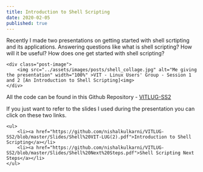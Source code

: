 ```yaml
---
title: Introduction to Shell Scripting
date: 2020-02-05
published: true
---
```


Recently I made two presentations on getting started with shell scrtipting and its applications. Answering questions like what is shell scripting? How will it be useful? How does one get started with shell scripting? 

```
<div class="post-image">
    <img src="../assets/images/posts/shell_collage.jpg" alt="Me giving the presentation" width="100%" >VIT - Linux Users' Group - Session 1 and 2 [An Introduction to Shell Scripting]<img>
</div>
```
 
All the code can be found in this Github Repository - <a href="https://github.com/nishalkulkarni/VITLUG-SS2">VITLUG-SS2</a>

If you just want to refer to the slides I used during the presentation you can click on these two links.

```
<ul>
    <li><a href="https://github.com/nishalkulkarni/VITLUG-SS2/blob/master/Slides/Shell%20VIT-LUG(2).pdf">Introduction to Shell Scripting</a></li>
    <li><a href="https://github.com/nishalkulkarni/VITLUG-SS2/blob/master/Slides/Shell%20Next%20Steps.pdf">Shell Scripting Next Steps</a></li>
</ul>
```

